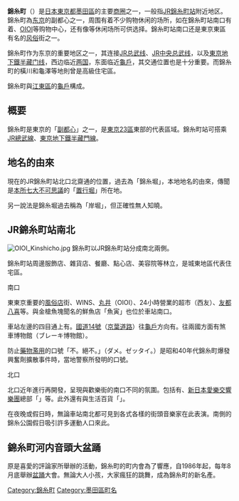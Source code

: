 {{noteTA
|G1=Toponym
|G2=JP Show
|1=zh-cn:锦丝町; zh-hk:錦糸町; zh-tw:錦糸町
}}

'''錦糸町'''（{{jpn|j=錦糸町|kyu=錦絲町|hg=きんしちょう|rm=Kinshichō|f-y}}）是[[日本|日本]][[東京都|東京都]][[墨田區|墨田區]]的主要[[商圈|商圈]]之一，一般指[[JR|JR]][[錦糸町站|錦糸町站]]附近地区。錦糸町為[[东京|东京]]的副都心之一，周围有着不少购物休闲的场所，如在錦糸町站南口有着{{link-ja|LIVIN|リヴィン}}、[[丸井|OIOI]]等购物中心，还有像{{link-ja|东京乐天地|東京楽天地}}等休闲场所可供选择。錦糸町站南口还是東京東區有名的[[风俗|风俗]]街之一。

錦糸町作为东京的重要地区之一，其连接[[總武線|JR总武线]]、[[中央、總武緩行線|JR中央总武线]]，以及[[東京地下鐵|東京地下鐵]][[半藏门线|半藏门线]]，西边临近[[两国|两国]]，东面临近[[龜戶|龜戶]]，其交通位置也是十分重要。而錦糸町的橫川和龜澤等地則曾是高級住宅區。

錦糸町與[[江東區_(東京都)|江東區]]的[[龜戶|龜戶]]構成{{link-ja|錦糸町、龜戶副都心|錦糸町・亀戸副都心}}。

==概要==
錦糸町是東京的「[[都心|副都心]]」之一，是[[東京23區|東京23區]]東部的代表區域。錦糸町站可搭乘[[東日本旅客鐵道|JR]][[總武本線|總武線]]、[[東京地下鐵半藏門線|東京地下鐵半藏門線]]。

==地名的由來==
現在的JR錦糸町站北口北齋通的位置，過去為「錦糸堀」，本地地名的由來，傳聞是[[本所七大不可思議|本所七大不可思議]]的「[[置行堀|置行堀]]」所在地。

另一說法是錦糸堀過去稱為「岸堀」，但正確性無人知曉。

== JR錦糸町站南北 ==
[[File:OIOI_Kinshicho.jpg|thumb]]
錦糸町以JR錦糸町站分成南北兩側。

錦糸町站周邊服飾店、雜貨店、餐廳、點心店、美容院等林立，是城東地區代表住宅區。

;南口
東東京重要的[[風俗店|風俗店]]街、{{link-ja|場外勝馬投票券發售所|場外勝馬投票券発売所|場外馬券販賣場}}WINS、[[丸井|丸井]]（OIOI）、24小時營業的超市{{link-ja|LIVIN|リヴィン}}（西友）、[[友都八喜|友都八喜]]等。與金槍魚塊聞名的鮮魚店「魚寅」也位於車站南口。

車站左邊的四目通上有{{link-ja|東京樂天地|東京楽天地|樂天地}}。[[國道14號|國道14號]]（[[京葉道路|京葉道路]]）往[[龜戶|龜戶]]方向有{{link-ja|東京都立墨東醫院|東京都立墨東病院}}。往兩國方面有煞車博物館（ブレーキ博物館）。

防止[[藥物濫用|藥物濫用]]的口號「不。絕不。」（ダメ。ゼッタイ。）是昭和40年代錦糸町爆發興奮劑擴散事件時，當地警察所發明的口號。　

;北口
北口近年進行再開發，呈現與歡樂街的南口不同的氛圍。包括有{{link-ja|東京東武黎凡特酒店|東武ホテルレバント東京}}、[[新日本愛樂交響樂團|新日本愛樂交響樂團]]總部「{{link-ja|墨田三聲音樂廳|すみだトリフォニーホール}}」等。此外還有{{link-ja|皇后伊勢丹|クイーンズ伊勢丹}}與生活百貨「{{link-ja|ARCAKIT錦糸町|アルカキット錦糸町}}」。

在夜晚或假日時，無論車站南北都可見到各式各樣的街頭音樂家在此表演。{{link-ja|OLINAS|オリナス}}南側的錦糸公園假日吸引許多運動人口來此。

== 錦糸町河内音頭大盆踊 ==
原是喜愛{{link-ja|河內音頭|河内音頭}}的評論家{{link-ja|朝倉喬司|朝倉喬司}}所舉辦的活動，錦糸町的町内會為了響應，自1986年起，每年8月底舉辦[[盆踊|盆踊]]大會。無論大人小孩，大家瘋狂的跳舞，成為錦糸町的新名產。

{{東京23區之地域}}
{{DEFAULTSORT:Kinshichou}}
[[Category:錦糸町|Category:錦糸町]]
[[Category:墨田區町名|Category:墨田區町名]]